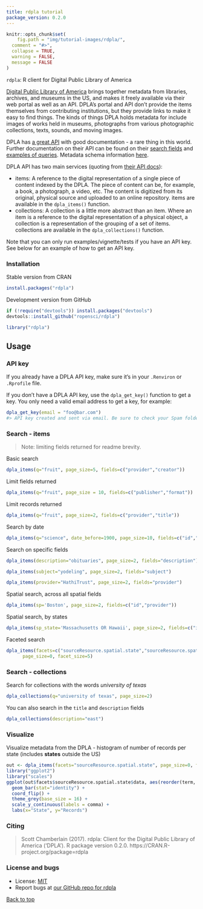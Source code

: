 ```yaml
---
title: rdpla tutorial
package_version: 0.2.0
---
```


```r
knitr::opts_chunk$set(
	fig.path = "img/tutorial-images/rdpla/",
  comment = "#>",
  collapse = TRUE,
  warning = FALSE,
  message = FALSE
)
```

`rdpla`: R client for Digital Public Library of America

[Digital Public Library of America][dpla] brings together metadata from libraries, archives,
and museums in the US, and makes it freely available via their web portal as well as
an API. DPLA's portal and API don't provide the items themselves from contributing
institutions, but they provide links to make it easy to find things. The kinds of
things DPLA holds metadata for include images of works held in museums, photographs
from various photographic collections, texts, sounds, and moving images.

DPLA has [a great API](https://github.com/dpla/platform) with good documentation -
a rare thing in this world. Further documentation on their API can be found on their [search fields](https://dp.la/info/developers/codex/responses/field-reference/) and [examples of queries](https://dp.la/info/developers/codex/requests/).  Metadata schema information [here](https://dp.la/info/wp-content/uploads/2013/04/DPLA-MAP-V3.1-2.pdf).

DPLA API has two main services (quoting from [their API docs](https://dp.la/info/developers/codex/requests/)):

* items: A reference to the digital representation of a single piece of content indexed by
the DPLA. The piece of content can be, for example, a book, a photograph, a video, etc. The
content is digitized from its original, physical source and uploaded to an online repository.
items are available in the `dpla_items()` function.
* collections: A collection is a little more abstract than an item. Where an item is a
reference to the digital representation of a physical object, a collection is a
representation of the grouping of a set of items. collections are available in the
`dpla_collections()` function.

Note that you can only run examples/vignette/tests if you have an API key. See below for an example of how
to get an API key.


### Installation

Stable version from CRAN

```r
install.packages("rdpla")
```

Development version from GitHub

```r
if (!require("devtools")) install.packages("devtools")
devtools::install_github("ropensci/rdpla")
```

```r
library("rdpla")
```


## Usage

### API key

If you already have a DPLA API key, make sure it's in your `.Renviron` or `.Rprofile` file.

If you don't have a DPLA API key, use the `dpla_get_key()` function to get a key.
You only need a valid email address to get a key, for example:

```r
dpla_get_key(email = "foo@bar.com")
#> API key created and sent via email. Be sure to check your Spam folder, too.
```

### Search - items

> Note: limiting fields returned for readme brevity.

Basic search

```r
dpla_items(q="fruit", page_size=5, fields=c("provider","creator"))
```

Limit fields returned

```r
dpla_items(q="fruit", page_size = 10, fields=c("publisher","format"))
```

Limit records returned

```r
dpla_items(q="fruit", page_size=2, fields=c("provider","title"))
```

Search by date

```r
dpla_items(q="science", date_before=1900, page_size=10, fields=c("id","date"))
```

Search on specific fields

```r
dpla_items(description="obituaries", page_size=2, fields="description")
```

```r
dpla_items(subject="yodeling", page_size=2, fields="subject")
```

```r
dpla_items(provider="HathiTrust", page_size=2, fields="provider")
```

Spatial search, across all spatial fields

```r
dpla_items(sp='Boston', page_size=2, fields=c("id","provider"))
```

Spatial search, by states

```r
dpla_items(sp_state='Massachusetts OR Hawaii', page_size=2, fields=c("id","provider"))
```

Faceted search

```r
dpla_items(facets=c("sourceResource.spatial.state","sourceResource.spatial.country"),
      page_size=0, facet_size=5)
```

### Search - collections

Search for collections with the words _university of texas_

```r
dpla_collections(q="university of texas", page_size=2)
```

You can also search in the `title` and `description` fields

```r
dpla_collections(description="east")
```

### Visualize

Visualize metadata from the DPLA - histogram of number of records per state (includes __states__ outside the US)

```r
out <- dpla_items(facets="sourceResource.spatial.state", page_size=0, facet_size=25)
library("ggplot2")
library("scales")
ggplot(out$facets$sourceResource.spatial.state$data, aes(reorder(term, count), count)) +
  geom_bar(stat="identity") +
  coord_flip() +
  theme_grey(base_size = 16) +
  scale_y_continuous(labels = comma) +
  labs(x="State", y="Records")
```



### Citing

> Scott Chamberlain (2017). rdpla: Client for the Digital Public
  Library of America ('DPLA'). R package version 0.2.0.
  https://CRAN.R-project.org/package=rdpla



### License and bugs

* License: [MIT](http://opensource.org/licenses/MIT)
* Report bugs at [our GitHub repo for rdpla](https://github.com/ropensci/rdpla/issues?state=open)


[Back to top](#top)

[dpla]: https://dp.la
